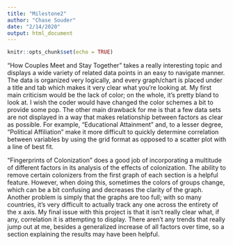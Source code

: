 ```yaml
---
title: "Milestone2"
author: "Chase Souder"
date: "2/14/2020"
output: html_document
---
```


```r
knitr::opts_chunk$set(echo = TRUE)
```

"How Couples Meet and Stay Together" takes a really interesting topic and displays a wide variety of related data points in an easy to navigate manner. The data is organized very logically, and every graph/chart is placed under a title and tab which makes it very clear what you're looking at. My first main criticism would be the lack of color; on the whole, it's pretty bland to look at. I wish the coder would have changed the color schemes a bit to provide some pop. The other main drawback for me is that a few data sets are not displayed in a way that makes relationship between factors as clear as possible. For example, "Educational Attainment" and, to a lesser degree, "Political Affiliation" make it more difficult to quickly determine correlation between variables by using the grid format as opposed to a scatter plot with a line of best fit.

"Fingerprints of Colonization" does a good job of incorporating a multitude of different factors in its analysis of the effects of colonization. The ability to remove certain colonizers from the first graph of each section is a helpful feature. However, when doing this, sometimes the colors of groups change, which can be a bit confusing and decreases the clarity of the graph. Another problem is simply that the graphs are too full; with so many countries, it's very difficult to actually track any one across the entirety of the x axis. My final issue with this project is that it isn't really clear what, if any, correlation it is attempting to display. There aren't any trends that really jump out at me, besides a generalized increase of all factors over time, so a section explaining the results may have been helpful.


